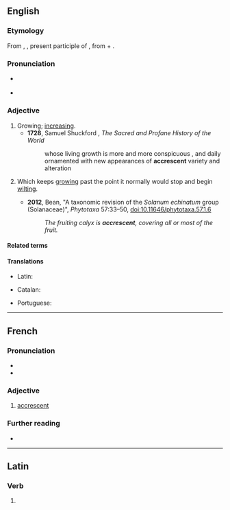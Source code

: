 ==English==

===Etymology===
From {{der|en|la|accrescens}}, {{m|la|accrescentis}}, present participle of {{m|la|accresco|accrescere}}, from {{m|la|ad}} + {{m|la|cresco|crescere|to grow}}.

===Pronunciation===
* {{a|RP}} {{IPA|en|/əˈkɹɛsənt/}}
* {{audio|en|en-us-accrescent.ogg|Audio (US)}}

===Adjective===
{{en-adj}}

# Growing; [[increasing]].
#* '''1728''', Samuel Shuckford , ''The Sacred and Profane History of the World''
#*: whose living growth is more and more conspicuous , and daily ornamented with new appearances of '''accrescent''' variety and alteration
# {{lb|en|botany}} Which keeps [[grow]]ing past the point it normally would stop and begin [[wilt]]ing.
#* '''2012''', Bean, "A taxonomic revision of the ''Solanum echinatum'' group (Solanaceae)", ''Phytotaxa''  57:33–50, doi:10.11646/phytotaxa.57.1.6
#*: ''The fruiting calyx is '''accrescent''', covering all or most of the fruit.''

====Related terms====
{{col3|en|
|accrescence
|accretion
|accrete
}}

====Translations====
{{trans-top|growing}}
* Latin: {{t|la|accrescens}}
{{trans-mid}}
{{trans-bottom}}

{{trans-top|botany}}
* Catalan: {{t+|ca|acrescent}}
{{trans-mid}}
* Portuguese: {{t+|pt|acrescente}}
{{trans-bottom}}

----

==French==

===Pronunciation===
* {{fr-IPA}}
* {{audio|fr|LL-Q150 (fra)-Lepticed7-accrescent.wav|Audio}}

===Adjective===
{{fr-adj}}

# {{lb|fr|botany}} [[#English|accrescent]]

===Further reading===
* {{R:TLFi}}

----

==Latin==

===Verb===
{{la-verb-form|accrēscent}}

# {{inflection of|la|accrēscō||3|p|futr|actv|indc}}
